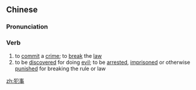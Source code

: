 ==Chinese==
{{zh-forms}}

===Pronunciation===
{{zh-pron
|m=fànshì,er=y
|c=faan6 si6
|cat=v
}}

===Verb===
{{zh-verb}}

# to [[commit]] a [[crime]]; to [[break]] the [[law]]
# to be [[discover]]ed for doing [[evil]]; to be [[arrested]], [[imprisoned]] or otherwise [[punish]]ed for breaking the rule or law

[[zh:犯事]]